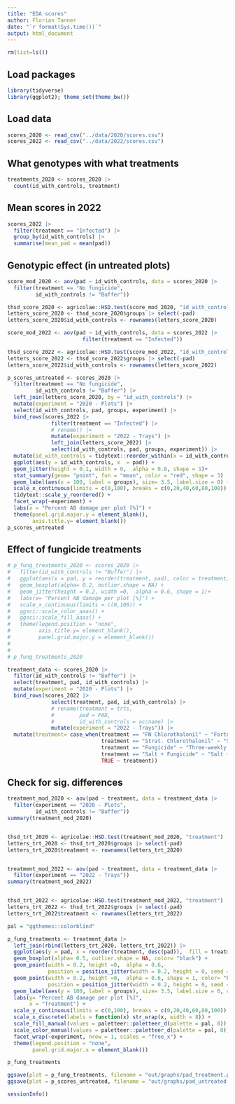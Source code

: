 ```yaml
---
title: "EDA scores"
author: Florian Tanner
date: "`r format(Sys.time())`"
output: html_document
---
```



```r
rm(list=ls())
```

## Load packages

```r
library(tidyverse)
library(ggplot2); theme_set(theme_bw())
```

## Load data


```r
scores_2020 <- read_csv("../data/2020/scores.csv") 
scores_2022 <- read_csv("../data/2022/scores.csv")
```
## What genotypes with what treatments

```r
treatments_2020 <- scores_2020 |> 
  count(id_with_controls, treatment)
```

## Mean scores in 2022

```r
scores_2022 |> 
  filter(treatment == "Infected") |> 
  group_by(id_with_controls) |> 
  summarise(mean_pad = mean(pad))
```


## Genotypic effect (in untreated plots)

```r
score_mod_2020 <- aov(pad ~ id_with_controls, data = scores_2020 |>
  filter(treatment == "No fungicide",
         id_with_controls != "Buffer"))

thsd_score_2020 <- agricolae::HSD.test(score_mod_2020, "id_with_controls")
letters_score_2020 <- thsd_score_2020$groups |> select(-pad)
letters_score_2020$id_with_controls <- rownames(letters_score_2020)

score_mod_2022 <- aov(pad ~ id_with_controls, data = scores_2022 |> 
                        filter(treatment == "Infected"))

thsd_score_2022 <- agricolae::HSD.test(score_mod_2022, "id_with_controls")
letters_score_2022 <- thsd_score_2022$groups |> select(-pad)
letters_score_2022$id_with_controls <- rownames(letters_score_2022)
```


```r
p_scores_untreated <- scores_2020 |>
  filter(treatment == "No fungicide",
         id_with_controls != "Buffer") |>
  left_join(letters_score_2020, by = "id_with_controls") |> 
  mutate(experiment = "2020 - Plots") |>
  select(id_with_controls, pad, groups, experiment) |>
  bind_rows(scores_2022 |>
              filter(treatment == "Infected") |> 
              # rename() |> 
              mutate(experiment = "2022 - Trays") |> 
              left_join(letters_score_2022) |> 
              select(id_with_controls, pad, groups, experiment)) |> 
  mutate(id_with_controls = tidytext::reorder_within(x = id_with_controls, within = NA, by =  pad, .fun = mean)) |> 
  ggplot(aes(y = id_with_controls, x  = pad)) +
  geom_jitter(height = 0.1, width = 0,  alpha = 0.8, shape = 1)+
  stat_summary(geom= "point", fun = "mean", color = "red", shape = 3)  +
  geom_label(aes(x = 100, label = groups), size= 3.5, label.size = 0) +
  scale_x_continuous(limits = c(0,100), breaks = c(0,20,40,60,80,100)) +
  tidytext::scale_y_reordered() +
  facet_wrap(~experiment) +
  labs(x = "Percent AB damage per plot [%]") +
  theme(panel.grid.major.y = element_blank(), 
        axis.title.y= element_blank())
p_scores_untreated
```


## Effect of fungicide treatments

```r
# p_fung_treatments_2020 <- scores_2020 |> 
#   filter(id_with_controls != "Buffer") |> 
#   ggplot(aes(x = pad, y = reorder(treatment, pad), color = treatment, fill = treatment)) +
#   geom_boxplot(alpha= 0.2, outlier.shape = NA) +
#   geom_jitter(height = 0.2, width =0,  alpha = 0.6, shape = 1)+
#   labs(x= "Percent AB damage per plot [%]") +
#   scale_x_continuous(limits = c(0,100)) +
#   ggsci::scale_color_aaas() +
#   ggsci::scale_fill_aaas() +
#   theme(legend.position = "none", 
#         axis.title.y= element_blank(),
#         panel.grid.major.y = element_blank())
# 
# 
# p_fung_treatments_2020
```

```r
treatment_data <- scores_2020 |> 
  filter(id_with_controls != "Buffer") |> 
  select(treatment, pad, id_with_controls) |> 
  mutate(experiment = "2020 - Plots") |> 
  bind_rows(scores_2022 |> 
              select(treatment, pad, id_with_controls) |> 
              # rename(treatment = trts, 
              #        pad = PAD,
              #        id_with_controls = accname) |> 
              mutate(experiment = "2022 - Trays")) |> 
  mutate(treatment= case_when(treatment == "FN Chlorothalonil" ~ "Fortnightly Chloro.",
                              treatment == "Strat. Chlorothalonil" ~ "Strat. Chloro.",
                              treatment == "Fungicide" ~ "Three-weekly Chloro.",
                              treatment == "Salt + Fungicide" ~ "Salt + Three-weekly Chloro.",
                              TRUE ~ treatment))
```

## Check for sig. differences 

```r
treatment_mod_2020 <- aov(pad ~ treatment, data = treatment_data |>
  filter(experiment == "2020 - Plots",
         id_with_controls != "Buffer"))
summary(treatment_mod_2020)


thsd_trt_2020 <- agricolae::HSD.test(treatment_mod_2020, "treatment")
letters_trt_2020 <- thsd_trt_2020$groups |> select(-pad)
letters_trt_2020$treatment <- rownames(letters_trt_2020)


treatment_mod_2022 <- aov(pad ~ treatment, data = treatment_data |>
  filter(experiment == "2022 - Trays"))
summary(treatment_mod_2022)


thsd_trt_2022 <- agricolae::HSD.test(treatment_mod_2022, "treatment")
letters_trt_2022 <- thsd_trt_2022$groups |> select(-pad)
letters_trt_2022$treatment <- rownames(letters_trt_2022)
```

```r
pal = "ggthemes::colorblind"

p_fung_treatments <- treatment_data |> 
  left_join(rbind(letters_trt_2020, letters_trt_2022)) |> 
  ggplot(aes(y = pad, x = reorder(treatment, desc(pad)),  fill = treatment, color = treatment)) +
  geom_boxplot(alpha= 0.5, outlier.shape = NA, color= "black") +
  geom_point(width = 0.2, height =0,  alpha = 0.6, 
             position = position_jitter(width = 0.2, height = 0, seed = 7))+
  geom_point(width = 0.2, height =0,  alpha = 0.6, shape = 1, color= "black", 
             position = position_jitter(width = 0.2, height = 0, seed = 7)) +
  geom_label(aes(y = 100, label = groups), size= 3.5, label.size = 0, color = "black", fill = "white") +
  labs(y= "Percent AB damage per plot [%]", 
       x = "Treatment") +
  scale_y_continuous(limits = c(0,100), breaks = c(0,20,40,60,80,100)) +
  scale_x_discrete(labels = function(x) str_wrap(x, width = 8)) +
  scale_fill_manual(values = paletteer::paletteer_d(palette = pal, 8)) +
  scale_color_manual(values = paletteer::paletteer_d(palette = pal, 8)) +
  facet_wrap(~experiment, nrow = 1, scales = "free_x") +
  theme(legend.position = "none", 
        panel.grid.major.x = element_blank())

p_fung_treatments
```



```r
ggsave(plot = p_fung_treatments, filename = "out/graphs/pad_treatment.pdf", device = "pdf", units = "cm", width = 16, height = 12, limitsize = F)
ggsave(plot = p_scores_untreated, filename = "out/graphs/pad_untreated.pdf", device = "pdf", units = "cm", width = 16, height = 10, limitsize = F)
```



```r
sessionInfo()
```
